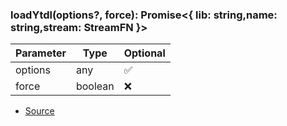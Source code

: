 ### loadYtdl(options?, force): Promise\<\{ lib: string,name: string,stream: StreamFN }>
| Parameter | Type | Optional |
| ----------- | ----------- | ----------- |
| options | any | ✅ |
| force | boolean | ❌ |


- [Source](https://github.com/Androz2091/discord-player/blob/cd5cf97/packages/extractor/src/extractors/common/helper.ts#L49)